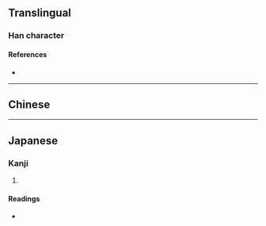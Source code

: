 {{also|嘽}}
{{character info}}
==Translingual==

===Han character===
{{Han char|rn=30|rad=口|as=08|sn=11|four=|canj=RCWJ|ids=⿰口单}}

====References====
* {{Han ref|kx=0196.261|hdz=10645.111|uh=5574|ud=21876}}

----

==Chinese==
{{zh-see|嘽}}

----

==Japanese==

===Kanji===
{{ja-kanji|grade=|rs=口08}}

# {{rfdef|ja|sort=口08}}

====Readings====
* {{ja-readings|on=[[たん]] (tan), [[せん]] (sen), [[た]] (ta), [[だん]] (dan)|kun=[[あえぐ]] (aegu), [[よろこぶ]] (yorokobu), [[おおい]] (ooi), [[さかん]] (sakan)}}

{{attention|ja|Nuke this section or keep it as an extended shinjitai? [[User:Suzukaze-c]] 06:02, 28 August 2015 (UTC)}}